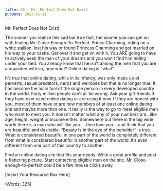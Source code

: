 ```yaml
---
title: 20 - Mr. Perfect Does Not Exist
pubDate: 2023-01-11
---
```


Mr. Perfect Does Not Exist!


The sooner you realize this sad but true fact, the sooner you can get on with finding Mr. Close-Enough-To-Perfect. Prince Charming, riding on a white stallion, lost his way or found Princess Charming and got married on his way to your castle. Get over it and get on with it. You ARE going to have to actively seek the man of your dreams and you won’t find him hiding under your bed. You already know that he isn’t among the men that you are acquainted with so, now what? Online dating is “what”. 

It’s true that online dating, while in its infancy, was only made up of perverts, sexual predators, nerds and weirdoes but that is no longer true. It has become the main tool of the single person in every developed country in the world. Forty million people can’t all be wrong. Ask your girl friends if they have ever used online dating or are using it now. If they are honest with you, most of them have or are now members of at least one online dating site and maybe more than one. It really is the way to go to meet eligible men who want to meet you. It doesn’t matter what any of your numbers are…like age, height, weight or income either. Somewhere out there in the big wide world there is a man who will like you…..then love you….and think that you are beautiful and desirable. “Beauty is in the eye of the beholder” is true. What is considered beautiful in one part of the world is completely different from what is considered beautiful in another part of the world. It’s even different from one part of this country to another. 

Find an online dating site that fits your needs. Write a great profile and post a flattering picture. Start contacting eligible men on the site. Mr. Close-enough-to-perfect could be a few mouse clicks away. 


[Insert Your Resource Box Here]

(Words: 325)